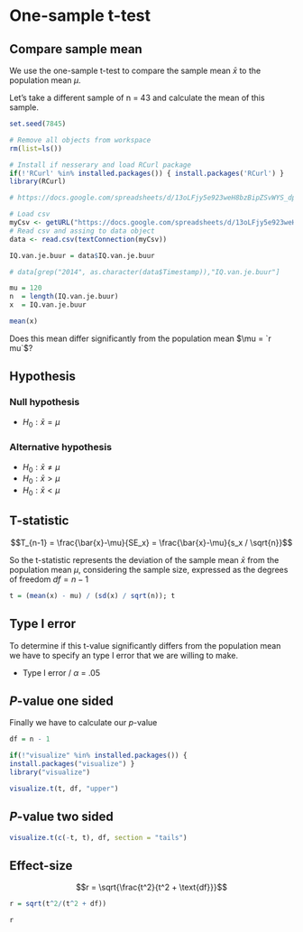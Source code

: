 # One-sample t-test

## Compare sample mean

We use the one-sample t-test to compare the sample mean $\bar{x}$ to the population mean $\mu$. 

Let's take a different sample of n = 43 and calculate the mean of this sample.

```r
set.seed(7845)

# Remove all objects from workspace
rm(list=ls())

# Install if nesserary and load RCurl package
if(!'RCurl' %in% installed.packages()) { install.packages('RCurl') }
library(RCurl)

# https://docs.google.com/spreadsheets/d/13oLFjy5e923weH8bzBipZSvWYS_dpw7B77g5yW_myLg/edit?usp=sharing

# Load csv
myCsv <- getURL("https://docs.google.com/spreadsheets/d/13oLFjy5e923weH8bzBipZSvWYS_dpw7B77g5yW_myLg/export?format=csv&id=13oLFjy5e923weH8bzBipZSvWYS_dpw7B77g5yW_myLg")
# Read csv and assing to data object
data <- read.csv(textConnection(myCsv))

IQ.van.je.buur = data$IQ.van.je.buur

# data[grep("2014", as.character(data$Timestamp)),"IQ.van.je.buur"]
```


```r
mu = 120
n  = length(IQ.van.je.buur)
x  = IQ.van.je.buur

mean(x)
```

Does this mean differ significantly from the population mean $\mu = `r mu`$?

## Hypothesis

### Null hypothesis

* $H_0: \bar{x} = \mu$

### Alternative hypothesis

* $H_0: \bar{x} \neq \mu$
* $H_0: \bar{x} > \mu$
* $H_0: \bar{x} < \mu$

## T-statistic

$$T_{n-1} = \frac{\bar{x}-\mu}{SE_x} = \frac{\bar{x}-\mu}{s_x / \sqrt{n}}$$

So the t-statistic represents the deviation of the sample mean $\bar{x}$ from the population mean $\mu$, considering the sample size, expressed as the degrees of freedom $df = n - 1$


```r
t = (mean(x) - mu) / (sd(x) / sqrt(n)); t
```

## Type I error

To determine if this t-value significantly differs from the population mean we have to specify an type I error that we are willing to make.

* Type I error / $\alpha$ = .05

## _P_-value one sided

Finally we have to calculate our _p_-value

```r
df = n - 1

if(!"visualize" %in% installed.packages()) {
install.packages("visualize") }
library("visualize")

visualize.t(t, df, "upper")
```

## _P_-value two sided

```r
visualize.t(c(-t, t), df, section = "tails")
```

## Effect-size

$$r = \sqrt{\frac{t^2}{t^2 + \text{df}}}$$

```r
r = sqrt(t^2/(t^2 + df))

r
```


